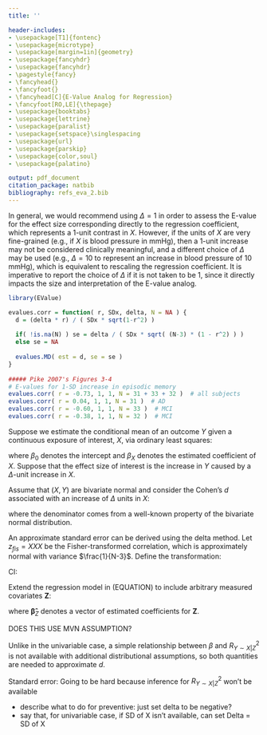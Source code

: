 ```yaml
---
title: ''

header-includes:
- \usepackage[T1]{fontenc}
- \usepackage{microtype}
- \usepackage[margin=1in]{geometry}
- \usepackage{fancyhdr}
- \usepackage{fancyhdr}
- \pagestyle{fancy}
- \fancyhead{}
- \fancyfoot{}
- \fancyhead[C]{E-Value Analog for Regression}
- \fancyfoot[RO,LE]{\thepage}
- \usepackage{booktabs}
- \usepackage{lettrine}
- \usepackage{paralist}
- \usepackage{setspace}\singlespacing
- \usepackage{url}
- \usepackage{parskip}
- \usepackage{color,soul}
- \usepackage{palatino}

output: pdf_document
citation_package: natbib
bibliography: refs_eva_2.bib
---
```


\section*{Main text}

In general, we would recommend using $\Delta = 1$ in order to assess the E-value for the effect size corresponding directly to the regression coefficient, which represents a 1-unit contrast in $X$. However, if the units of $X$ are very fine-grained (e.g., if $X$ is blood pressure in mmHg), then a 1-unit increase may not be considered clinically meaningful, and a different choice of $\Delta$ may be used (e.g., $\Delta = 10$ to represent an increase in blood pressure of 10 mmHg), which is equivalent to rescaling the regression coefficient. It is imperative to report the choice of $\Delta$ if it is not taken to be 1, since it directly impacts the size and interpretation of the E-value analog. 

\section*{$\beta$-amyloid example}

```r
library(EValue)

evalues.corr = function( r, SDx, delta, N = NA ) {
  d = (delta * r) / ( SDx * sqrt(1-r^2) )
  
  if( !is.na(N) ) se = delta / ( SDx * sqrt( (N-3) * (1 - r^2) ) )
  else se = NA 
  
  evalues.MD( est = d, se = se )
}
  
##### Pike 2007's Figures 3-4
# E-values for 1-SD increase in episodic memory
evalues.corr( r = -0.73, 1, 1, N = 31 + 33 + 32 )  # all subjects
evalues.corr( r = 0.04, 1, 1, N = 31 )  # AD
evalues.corr( r = -0.60, 1, 1, N = 33 )  # MCI
evalues.corr( r = -0.38, 1, 1, N = 32 )  # MCI  
```

\section*{Appendix - NEW VERSION}

\subsection{Converting univariable regression results to Cohen's $d$}

Suppose we estimate the conditional mean of an outcome $Y$ given a continuous exposure of interest, $X$, via ordinary least squares:
\begin{align*}
E \big[ Y \; \vert \; X \big] &= \beta_0 + \beta_X X \\
\end{align*}

where $\beta_0$ denotes the intercept and $\beta_X$ denotes the estimated coefficient of $X$. Suppose that the effect size of interest is the increase in $Y$ caused by a $\Delta$-unit increase in $X$. 

Assume that $(X,Y)$ are bivariate normal and consider the Cohen's $d$ associated with an increase of $\Delta$ units in $X$:

\begin{align*}
d &= \frac{ E [ Y \; \vert \; X=c+\Delta ] - E [ Y \; \vert \; X=c ] }{ \sigma_{Y|X} } \\
&= \frac{ \Delta \beta }{ \sigma_Y \sqrt{1 - \rho_{XY}^2} } \\
&= \frac{ \Delta \beta }{ \sigma_Y \sqrt{1 - \frac{ \beta^2 \sigma^2_X }{ \sigma^2_Y} } } \\
&= \frac{ \Delta \rho_{XY} }{ \sigma_X \sqrt{1 - \rho_{XY}^2} }
\end{align*}

where the denominator comes from a well-known property of the bivariate normal distribution. 

An approximate standard error can be derived using the delta method. Let $z_{fis} = XXX$ be the Fisher-transformed correlation, which is approximately normal with variance $\frac{1}{N-3}$. Define the transformation:

\begin{align*}
g(z_{fis}) &= d = \frac{ \Delta \text{tanh} \left(z_{fis}\right) }{ \sigma_X \sqrt{1 - \text{tanh}^2 \left(z_{fis}\right)} } \\
SE_{d} &\approx \sqrt{ \text{Var}(z_{fis}) } \left( g'\left( z_{fis} \right) \right) \\
&= \frac{1}{\sqrt{N-3}} \times \frac{\Delta}{\sigma_X \sqrt{ \text{sech}^2(z_{fis}) } } \\
&= \frac{\Delta}{ \sigma_X \sqrt{ (N-3) \left( 1 - \rho_{XY}^2 \right) } } \\
&= \frac{\Delta}{ \sigma_X \sqrt{ (N-3) \left( 1 - \beta^2 \frac{\sigma^2_X}{\sigma^2_Y} \right) } }
\end{align*}


\subsection{E-value for a univariable regression}

\begin{align*}
RR \approx \exp\left( 0.91 \times \frac{ \Delta \rho_{XY} }{ \sigma_X \sqrt{1 - \rho_{XY}^2} } \right)
\end{align*}

CI:
\begin{align*}
RR_{lb} &\approx \exp\left( 0.91 \times \frac{ \Delta \rho_{XY} }{ \sigma_X \sqrt{1 - \rho_{XY}^2} } - 1.78 \times SE_{d} \right) \\
&= RR_{ub} \approx \exp\left( 0.91 \times \frac{ \Delta \rho_{XY} }{ \sigma_X \sqrt{1 - \rho_{XY}^2} } + 1.78 \times SE_{d} \right)
\end{align*}

\subsection{Converting multivariable regression results to Cohen's $d$}

Extend the regression model in (EQUATION) to include arbitrary measured covariates $\mathbf{Z}$:
\begin{align*}
\widehat{E} \big[ Y \; \vert \; X, \mathbf{Z} \big] &= \widehat{\beta}_0 + \widehat{\beta}_X X + \mathbf{ \boldsymbol{\widehat{\beta} }_{Z}' Z}
\end{align*}

where $\boldsymbol{\widehat{\beta}}_{Z}$ denotes a vector of estimated coefficients for $\mathbf{Z}$.

\begin{align*}
R^2_{Y \sim X | Z} &= 1 - \frac{SSE_{full}}{SSE_{red}} \\
&= 1 - \frac{ \sigma^2_{Y|X,\mathbf{Z}} }{ \sigma^2_{Y|\mathbf{Z}} } \\
\sigma^2_{Y|X,\mathbf{Z}} &= \sigma^2_{Y|\mathbf{Z}} \left( 1 - R^2_{Y \sim X | Z} \right)
\end{align*}
DOES THIS USE MVN ASSUMPTION?


\begin{align*}
d &= \frac{ E [ Y \; \vert \; X=c+\Delta, \mathbf{Z} ] - E [ Y \; \vert \; X=c, \mathbf{Z} ] }{ \sigma_{Y|X, \mathbf{Z}} } \\
&= \frac{ \Delta \beta }{ \sigma_{Y|\mathbf{Z}} \sqrt{ 1 - R^2_{Y \sim X | Z} } } \\
& \ge \frac{ \Delta \beta }{ \sigma_{Y} \sqrt{ 1 - R^2_{Y \sim X | Z} } }
\end{align*}

Unlike in the univariable case, a simple relationship between $\beta$ and $R^2_{Y \sim X | Z}$ is not available with additional distributional assumptions, so both quantities are needed to approximate $d$. 

Standard error: Going to be hard because inference for $R^2_{Y \sim X | Z}$ won't be available



* describe what to do for preventive: just set delta to be negative?
* say that, for univariable case, if SD of X isn't available, can set Delta = SD of X




\section*{References}
